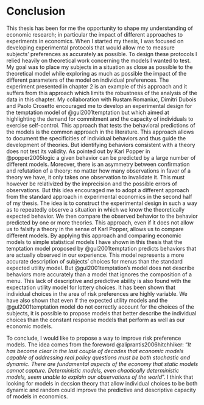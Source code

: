 # Conclusion {-#conclusion5}

This thesis has been for me the opportunity to shape my understanding of 
economic research; 
in particular the impact of different approaches to experiments in economics. 
When I started my thesis, I was focused on developing experimental protocols 
that would allow me to measure subjects' preferences as accurately as possible. 
To design these protocols I relied heavily on theoretical work concerning the 
models I wanted to test. 
My goal was to place my subjects in a situation as close as possible to the 
theoretical model while exploring as much as possible the impact of the 
different parameters of the model on individual preferences. 
<!-- The sentence below is still unclear -- better than the last iteration, but still a bit circular and not very clear. 
What do you want to say? that chapt2 suffers because it is over-reliant on econ theory. Then say so explicitly. 
Else it is "bad because approach, and approach bad" and it is not really informative. Which approach? Why does it limit the robustness? to the cost of being a bit repetitive, it is better to be precise and clearly convey the message. -->
The experiment presented in chapter 2 is an example of this approach and it 
suffers from this approach which limits the robustness of the analysis of the 
data in this chapter. 
My collaboration with Rustam Romaniuc, Dimitri Dubois and Paolo Crosetto 
encouraged me to develop an experimental design for the temptation model of 
@gul2001temptation but which aimed at highlighting the demand for commitment and
the capacity of individuals to exercise self-control. 
<!-- For the two sentences below (This approach ... of theories), I'd try something more explicit. Something like "In this chapter we adopt the approach commonly followed in most of the literature in behavioral and experimental economics: testing the behavioral predictions of a model, with the aim of documenting the existence of a specific behaviour and its characteristics, thus guiding the developmen of theories". Maybe too long and convoluted, but I think it "leads" by hand the reader more. Then, as usual, up to you. -->
This approach that tests the behavioral predictions of the models is the common 
approach in the literature. 
This approach allows to document the specificities of individual behaviors 
and thus guide the development of theories. 
But identifying behaviors consistent with a theory does not test its validity. 
As pointed out by Karl Popper in @popper2005logic a given behavior can be 
predicted by a large number of different models. Moreover, there is an
asymmetry between confirmation and refutation of a theory: no matter how many 
observations in favor of a theory we have, it only takes one 
observation to invalidate it. 
This must however be relativized by the imprecision and the possible errors of 
observations. 
But this idea encouraged me to adopt a different approach from the standard 
approach in experimental economics in the second half of my thesis. 
The idea is to construct the experimental design in such a way as to 
repeatedly observe a situation in which we know the theoretically expected 
behavior. 
We then compare the observed behavior to the behavior predicted by one or more 
theories. 
This approach, even if it does not allow us to falsify a theory in the sense of 
Karl Popper, allows us to compare different models. 
By applying this approach and comparing economic models to simple statistical 
models I have shown in this thesis that the temptation model proposed by 
@gul2001temptation predicts behaviors that are actually observed in our 
experience. 
This model represents a more accurate description of subjects' choices for menus 
than the standard expected utility model. 
But @gul2001temptation's model does not describe behaviors more accurately than 
a model that ignores the composition of a menu. 
This lack of descriptive and predictive ability is also found with the 
expectation utility model for lottery choices. 
It has been shown that individual choices in the area of risk preferences are 
highly variable. 
We have also shown that even if the expected utility models and the 
@gul2001temptation model do not correctly account for the choices of the 
subjects, it is possible to propose models that better describe the individual 
choices than the constant response models that perform as well as our economic models.

To conclude, I would like to propose a way to improve risk 
preference models. 
The idea comes from the foreword @aliprantis2006hitchhiker: 
"*It has become clear in the last couple of decades that economic 
models capable of addressing real policy questions must be both stochastic
and dynamic. There are fundamental aspects of the economy that static models
cannot capture. Deterministic models, even chaotically deterministic models,
seem unable to explain our observations of the world*".
I think that looking for models in decsion theory that allow individual choices 
to be both dynamic 
and random could improve the predictive and descriptive capacity of models in 
economics.

